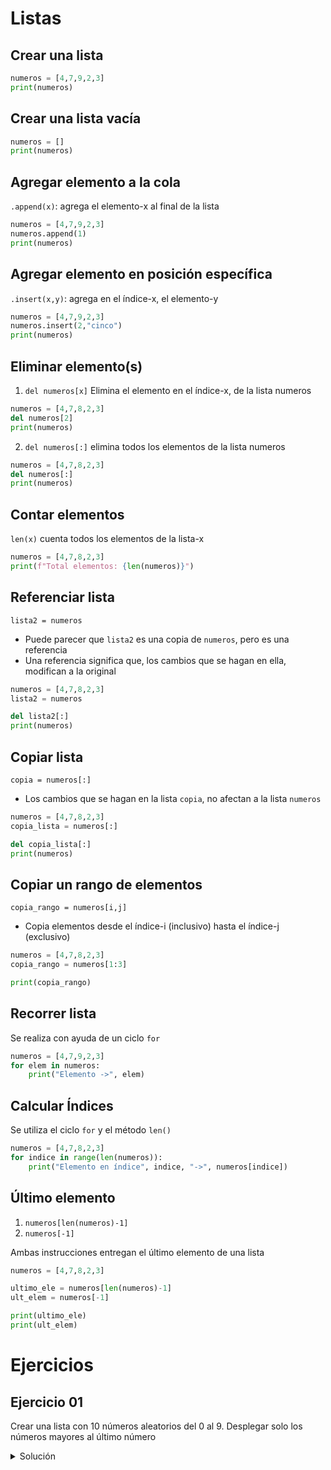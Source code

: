 # Listas

## Crear una lista
```python
numeros = [4,7,9,2,3]
print(numeros)
```

## Crear una lista vacía
```python
numeros = []
print(numeros)
```

## Agregar elemento a la cola

`.append(x)`: agrega el elemento-x al final de la lista

```python
numeros = [4,7,9,2,3]
numeros.append(1)
print(numeros)
```

## Agregar elemento en posición específica

`.insert(x,y)`: agrega en el índice-x, el elemento-y

```python
numeros = [4,7,9,2,3]
numeros.insert(2,"cinco")
print(numeros)
```

## Eliminar elemento(s)

1. `del numeros[x]` Elimina el elemento en el índice-x, de la lista numeros

```python
numeros = [4,7,8,2,3]
del numeros[2]
print(numeros)
```

2. `del numeros[:]` elimina todos los elementos de la lista numeros

```python
numeros = [4,7,8,2,3]
del numeros[:]
print(numeros)
```

## Contar elementos
`len(x)` cuenta todos los elementos de la lista-x

```python
numeros = [4,7,8,2,3]
print(f"Total elementos: {len(numeros)}")
```

## Referenciar lista
`lista2 = numeros`

- Puede parecer que `lista2` es una copia de `numeros`, pero es una referencia
- Una referencia significa que, los cambios que se hagan en ella, modifican a la original

```python
numeros = [4,7,8,2,3]
lista2 = numeros

del lista2[:]
print(numeros)
```

## Copiar lista

`copia = numeros[:]`

- Los cambios que se hagan en la lista `copia`, no afectan a la lista `numeros`

```python
numeros = [4,7,8,2,3]
copia_lista = numeros[:]

del copia_lista[:]
print(numeros)
```

## Copiar un rango de elementos

`copia_rango = numeros[i,j]`

- Copia elementos desde el índice-i (inclusivo) hasta el índice-j (exclusivo)

```python
numeros = [4,7,8,2,3]
copia_rango = numeros[1:3]

print(copia_rango)
```

## Recorrer lista
Se realiza con ayuda de un ciclo `for`

```python
numeros = [4,7,9,2,3]
for elem in numeros:
	print("Elemento ->", elem)
```

## Calcular Índices
Se utiliza el ciclo `for` y el método `len()`

```python
numeros = [4,7,8,2,3]
for indice in range(len(numeros)):
	print("Elemento en índice", indice, "->", numeros[indice])
```

## Último elemento

1. `numeros[len(numeros)-1]`
2. `numeros[-1]`

Ambas instrucciones entregan el último elemento de una lista

```python
numeros = [4,7,8,2,3]

ultimo_ele = numeros[len(numeros)-1]
ult_elem = numeros[-1]

print(ultimo_ele)
print(ult_elem)
```

# Ejercicios

## Ejercicio 01
Crear una lista con 10 números aleatorios del 0 al 9. Desplegar solo los números mayores al último número

<details>
	<summary style={{color:'red'}}>Solución</summary>

```python
import random

numeros = [random.randint(0,9) for e in range(10)]
print(f"\nNúmeros aleatorios: {numeros}")

ultimo = numeros[-1]
print(f"Números mayores que {ultimo}: ", end="")
for e in numeros:
    if e > ultimo:
        print(str(e) +" ", end="")
```
</details>